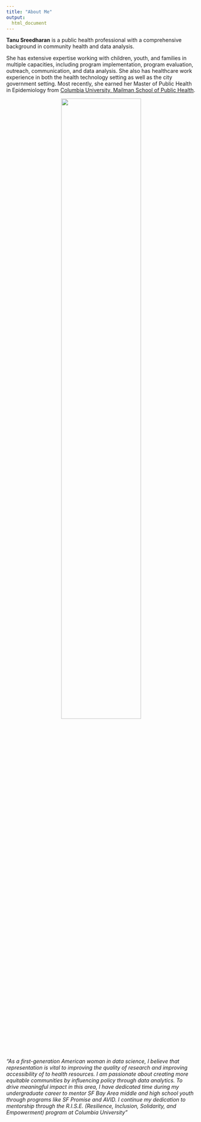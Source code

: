 ```yaml
---
title: "About Me"
output: 
  html_document
---
```


**Tanu Sreedharan** is a public health professional with a comprehensive background in community health and data analysis. 

She has extensive expertise working with children, youth, and families in multiple capacities, including program implementation, program evaluation, outreach, communication, and data analysis. She also has healthcare work experience in both the health technology setting as well as the city government setting. Most recently, she earned her Master of Public Health in Epidemiology from [Columbia University, Mailman School of Public Health](https://www.mailman.columbia.edu).

<center><img src="t-sreed.png" style="width:65%"></center>


<i>"As a first-generation American woman in data science, I believe that representation is vital to improving the quality of research and improving accessibility of to health resources. I am passionate about creating more equitable communities by influencing policy through data analytics. To drive meaningful impact in this area, I have dedicated time during my undergraduate career to mentor SF Bay Area middle and high school youth through programs like SF Promise and AVID. I continue my dedication to mentorship through the R.I.S.E. (Resilience, Inclusion, Solidarity, and Empowerment) program at Columbia University"</i>
